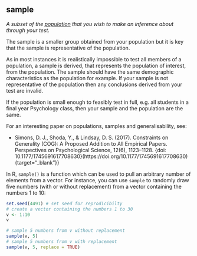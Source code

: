 ## sample

<dfn>A subset of the [population](p.html#population) that you wish to make an inference about through your test.</dfn>

The sample is a smaller group obtained from your population but it is key that the sample is representative of the population.

As in most instances it is realistically impossible to test all members of a population, a sample is derived, that represents the population of interest, from the population. The sample should have the same demographic characteristics as the population for example. If your sample is not representative of the population then any conclusions derived from your test are invalid.

::: {.info}
If the population is small enough to feasibly test in full, e.g. all students in a final year Psychology class, then your sample and the population are the same.
:::

For an interesting paper on populations, samples and generalisability, see:

* Simons, D. J., Shoda, Y., & Lindsay, D. S. (2017). Constraints on Generality (COG): A Proposed Addition to All Empirical Papers. Perspectives on Psychological Science, 12(6), 1123–1128. {doi: 10.1177/1745691617708630}(https://doi.org/10.1177/1745691617708630){target="_blank"}}

In R, `sample()` is a function which can be used to pull an arbitrary number of elements from a vector. For instance, you can use `sample` to randomly draw five numbers (with or without replacement) from a vector containing the numbers 1 to 10:

```r
set.seed(4491) # set seed for reprodicibilty
# create a vector containing the numbers 1 to 30
v <- 1:10
v

# sample 5 numbers from v without replacement
sample(v, 5)
# sample 5 numbers from v with replacement
sample(v, 5, replace = TRUE)
```
